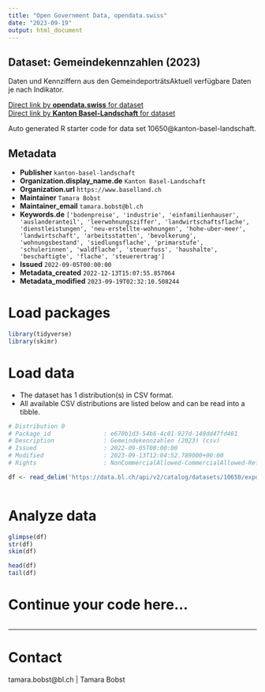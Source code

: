 ```yaml
---
title: "Open Government Data, opendata.swiss"
date: "2023-09-19"
output: html_document
---
```


## Dataset: Gemeindekennzahlen (2023)

Daten und Kennziffern aus den GemeindeporträtsAktuell verfügbare Daten je nach Indikator.

[Direct link by **opendata.swiss** for dataset](https://opendata.swiss/de/dataset/gemeindekennzahlen-2022)<br>
[Direct link by **Kanton Basel-Landschaft** for dataset](https://data.bl.ch/explore/dataset/10650/)

Auto generated R starter code for data set 10650@kanton-basel-landschaft.

## Metadata

- **Publisher** `kanton-basel-landschaft`
- **Organization.display_name.de** `Kanton Basel-Landschaft`
- **Organization.url** `https://www.baselland.ch`
- **Maintainer** `Tamara Bobst`
- **Maintainer_email** `tamara.bobst@bl.ch`
- **Keywords.de** `['bodenpreise', 'industrie', 'einfamilienhauser', 'auslanderanteil', 'leerwohnungsziffer', 'landwirtschaftsflache', 'dienstleistungen', 'neu-erstellte-wohnungen', 'hohe-uber-meer', 'landwirtschaft', 'arbeitsstatten', 'bevolkerung', 'wohnungsbestand', 'siedlungsflache', 'primarstufe', 'schulerinnen', 'waldflache', 'steuerfuss', 'haushalte', 'beschaftigte', 'flache', 'steuerertrag']`
- **Issued** `2022-09-05T00:00:00`
- **Metadata_created** `2022-12-13T15:07:55.857064`
- **Metadata_modified** `2023-09-19T02:32:10.508244`


# Load packages

```r

library(tidyverse)
library(skimr)

```

# Load data

-   The dataset has 1 distribution(s) in CSV format.
-   All available CSV distributions are listed below and can be read into a tibble.

```r

# Distribution 0
# Package_id               : e670b1d3-54b6-4c01-927d-140dd47fd461
# Description              : Gemeindekennzahlen (2023) (csv)
# Issued                   : 2022-09-05T00:00:00
# Modified                 : 2023-09-13T12:04:52.789000+00:00
# Rights                   : NonCommercialAllowed-CommercialAllowed-ReferenceRequired

df <- read_delim('https://data.bl.ch/api/v2/catalog/datasets/10650/exports/csv')



```

# Analyze data

```r

glimpse(df)
str(df)
skim(df)

head(df)
tail(df)

```

# Continue your code here...

```r

```

------------------------------------------------------------------------

# Contact

tamara.bobst@bl.ch | Tamara Bobst
